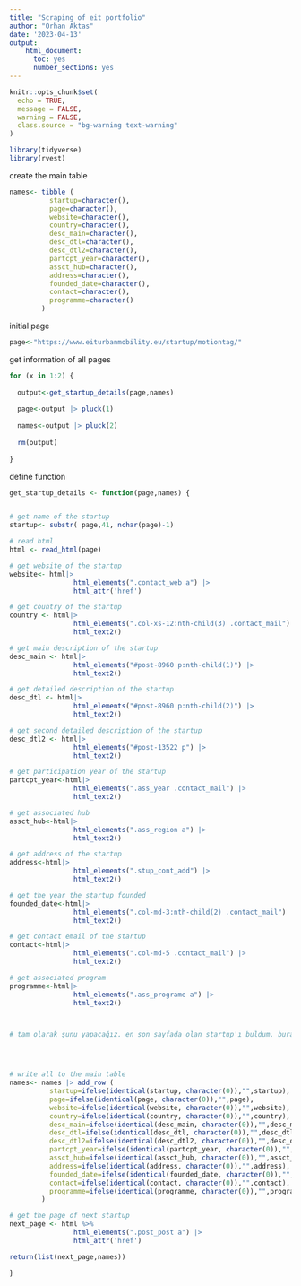 ```yaml
---
title: "Scraping of eit portfolio"
author: "Orhan Aktas"
date: '2023-04-13'
output:   
    html_document:
      toc: yes
      number_sections: yes
---
```


```r
knitr::opts_chunk$set(
  echo = TRUE,
  message = FALSE,
  warning = FALSE,
  class.source = "bg-warning text-warning"
)
```

```r
library(tidyverse)
library(rvest)
```


create the main table
```r

names<- tibble (
          startup=character(),
          page=character(),
          website=character(),
          country=character(),
          desc_main=character(),
          desc_dtl=character(),
          desc_dtl2=character(),
          partcpt_year=character(),
          assct_hub=character(),
          address=character(),
          founded_date=character(),
          contact=character(),
          programme=character()
        )
```

initial page
```r

page<-"https://www.eiturbanmobility.eu/startup/motiontag/"

```


get information of all pages
```r

for (x in 1:2) {
  
  output<-get_startup_details(page,names)
  
  page<-output |> pluck(1)
  
  names<-output |> pluck(2)
  
  rm(output)
  
}

```



define function

```r

get_startup_details <- function(page,names) {


# get name of the startup
startup<- substr( page,41, nchar(page)-1)

# read html
html <- read_html(page)

# get website of the startup
website<- html|>
                html_elements(".contact_web a") |>
                html_attr('href') 

# get country of the startup
country <- html|>
                html_elements(".col-xs-12:nth-child(3) .contact_mail") |> 
                html_text2()

# get main description of the startup
desc_main <- html|>
                html_elements("#post-8960 p:nth-child(1)") |>
                html_text2()

# get detailed description of the startup
desc_dtl <- html|>
                html_elements("#post-8960 p:nth-child(2)") |>
                html_text2()

# get second detailed description of the startup
desc_dtl2 <- html|>
                html_elements("#post-13522 p") |>
                html_text2()

# get participation year of the startup
partcpt_year<-html|>
                html_elements(".ass_year .contact_mail") |>
                html_text2()

# get associated hub
assct_hub<-html|>
                html_elements(".ass_region a") |>
                html_text2()

# get address of the startup
address<-html|>
                html_elements(".stup_cont_add") |>
                html_text2()

# get the year the startup founded
founded_date<-html|>
                html_elements(".col-md-3:nth-child(2) .contact_mail") |>
                html_text2()

# get contact email of the startup
contact<-html|>
                html_elements(".col-md-5 .contact_mail") |>
                html_text2()

# get associated program
programme<-html|>
                html_elements(".ass_programe a") |>
                html_text2()



# tam olarak şunu yapacağız. en son sayfada olan startup'ı buldum. buradaki sayfa. buradan verileri toplayarak geriye doğru gideceğiz. ileri doğru gitmemiz daha mantıklı olur sanki. sona bir startup eklenirse ileriye doğru giderken her zaman onu da almış oluruz.




# write all to the main table
names<- names |> add_row (
          startup=ifelse(identical(startup, character(0)),"",startup),
          page=ifelse(identical(page, character(0)),"",page),
          website=ifelse(identical(website, character(0)),"",website),
          country=ifelse(identical(country, character(0)),"",country),
          desc_main=ifelse(identical(desc_main, character(0)),"",desc_main),
          desc_dtl=ifelse(identical(desc_dtl, character(0)),"",desc_dtl),
          desc_dtl2=ifelse(identical(desc_dtl2, character(0)),"",desc_dtl2),
          partcpt_year=ifelse(identical(partcpt_year, character(0)),"",partcpt_year),
          assct_hub=ifelse(identical(assct_hub, character(0)),"",assct_hub),
          address=ifelse(identical(address, character(0)),"",address),
          founded_date=ifelse(identical(founded_date, character(0)),"",founded_date),
          contact=ifelse(identical(contact, character(0)),"",contact),
          programme=ifelse(identical(programme, character(0)),"",programme)
        )

# get the page of next startup
next_page <- html %>%
                html_elements(".post_post a") |>
                html_attr('href') 

return(list(next_page,names))

}

```





